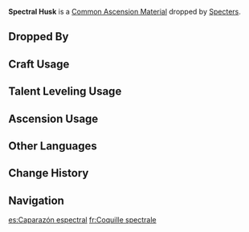 {{Item Infobox
|id           = 112053
|image        = Item Spectral Husk.png
|type         = Common Ascension Materials
|group        = Spectral Cores
|group2       = General Enemy Drops
|invCategory  = Character Development Items
|rarity       = 1
|description  = An energy core that allows the Specters to float. It contains a small amount of elemental energy.<br />Most of the rest has already dispersed.
|source1      = Dropped by [[Specters]]
}}
'''Spectral Husk''' is a [[Common Ascension Material]] dropped by [[Specters]].

==Dropped By==
{{Dropped By}}

==Craft Usage==
{{Craft Usage}}

==Talent Leveling Usage==
{{Talent Leveling Usage}}

==Ascension Usage==
{{Ascension Usage}}

==Other Languages==
{{Other Languages
|en      = Spectral Husk
|zhs     = 浮游干核
|zhs_rm  = Fúyóu Gàn Hé
|zht     = 浮游乾核
|zht_rm  = Fúyóu Gàn Hé
|zh_tl   = Floating Dry Core
|ja      = フライムの乾核
|ja_rm   = Furaimu no Kankaku{{Assumed}}
|ja_tl   = Flime's Dry Nucleus
|ko      = 떠도는 정령 코어 껍데기
|ko_rm   = Tteodoneun Jeongryeong Koeo Kkeopdegi
|ko_tl   = Wandering Spirit Core Skin
|es      = Caparazón espectral
|es_tl   = 
|fr      = Coquille spectrale
|fr_tl   = Spectral Shell
|ru      = Призрачная оболочка
|ru_tl   = Spectral Shell
|th      = Spectral Husk
|vi      = Hạt Bay Lượn Khô Héo
|vi_tl   = 
|de      = Geisterhülle
|de_tl   = Ghost Husk
|id      = Spectral Husk
|pt      = Casca Espectral
|pt_tl   = 
}}

==Change History==
{{Change History|2.1}}

==Navigation==
{{Development Item Navbox|type=Common Ascension Materials}}

[[es:Caparazón espectral]]
[[fr:Coquille spectrale]]
